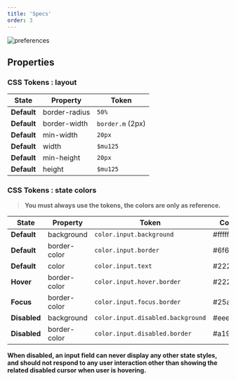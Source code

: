 ```yaml
---
title: 'Specs'
order: 3
---
```


![preferences](Radiobuttons-documentation.png)

## Properties

### CSS Tokens : layout

| State       | Property      | Token            |
| ----------- | ------------- | ---------------- |
| **Default** | border-radius | `50%`            |
| **Default** | border-width  | `border.m` (2px) |
| **Default** | min-width     | `20px`           |
| **Default** | width         | `$mu125`         |
| **Default** | min-height    | `20px`           |
| **Default** | height        | `$mu125`         |

### CSS Tokens : state colors

> **You must always use the tokens, the colors are only as reference.**

| State        | Property     | Token                             | Color   |
| ------------ | ------------ | --------------------------------- | ------- |
| **Default**  | background   | `color.input.background`          | #ffffff |
| **Default**  | border-color | `color.input.border`              | #6f676c |
| **Default**  | color        | `color.input.text`                | #222020 |
| **Hover**    | border-color | `color.input.hover.border`        | #222020 |
| **Focus**    | border-color | `color.input.focus.border`        | #25a8d0 |
| **Disabled** | background   | `color.input.disabled.background` | #eeeef0 |
| **Disabled** | border-color | `color.input.disabled.border`     | #a19ba2 |

**When disabled, an input field can never display any other state styles, and should not respond to any user interaction other than showing the related disabled cursor when user is hovering.**
